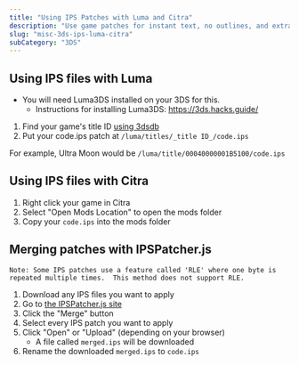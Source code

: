 ```yaml
---
title: "Using IPS Patches with Luma and Citra"
description: "Use game patches for instant text, no outlines, and extra fun"
slug: "misc-3ds-ips-luma-citra"
subCategory: "3DS"
---
```


## Using IPS files with Luma

- You will need Luma3DS installed on your 3DS for this.
  - Instructions for installing Luma3DS: https://3ds.hacks.guide/

1. Find your game's title ID [using 3dsdb](http://www.3dsdb.com/)
2. Put your code.ips patch at `/luma/titles/_title ID_/code.ips`

For example, Ultra Moon would be `/luma/title/00040000001B5100/code.ips`

## Using IPS files with Citra

1. Right click your game in Citra
2. Select "Open Mods Location" to open the mods folder
3. Copy your `code.ips` into the mods folder

## Merging patches with IPSPatcher.js

```
Note: Some IPS patches use a feature called 'RLE' where one byte is repeated multiple times.  This method does not support RLE.
```

1. Download any IPS files you want to apply
2. Go to [the IPSPatcher.js site](https://zaksabeast.github.io/ipspatcher.js/build/)
3. Click the "Merge" button
4. Select every IPS patch you want to apply
5. Click "Open" or "Upload" (depending on your browser)
   - A file called `merged.ips` will be downloaded
6. Rename the downloaded `merged.ips` to `code.ips`
